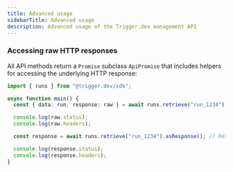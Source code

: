 ```yaml
---
title: Advanced usage
sidebarTitle: Advanced usage
description: Advanced usage of the Trigger.dev management API
---
```


### Accessing raw HTTP responses

All API methods return a `Promise` subclass `ApiPromise` that includes helpers for accessing the underlying HTTP response:

```ts
import { runs } from "@trigger.dev/sdk";

async function main() {
  const { data: run, response: raw } = await runs.retrieve("run_1234").withResponse();

  console.log(raw.status);
  console.log(raw.headers);

  const response = await runs.retrieve("run_1234").asResponse(); // Returns a Response object

  console.log(response.status);
  console.log(response.headers);
}
```
